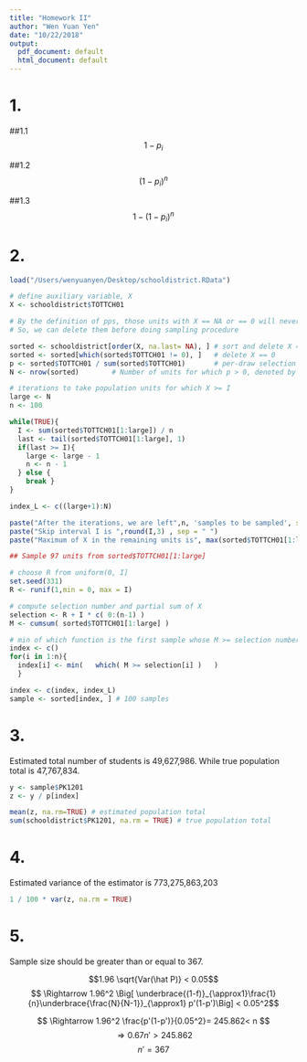 ```yaml
---
title: "Homework II"
author: "Wen Yuan Yen"
date: "10/22/2018"
output:
  pdf_document: default
  html_document: default
---
```


# 1.
##1.1
$$1 - p_i$$

##1.2
$$(1 - p_i)^n$$

##1.3
$$1-(1 - p_i)^n$$

# 2.

```r
load("/Users/wenyuanyen/Desktop/schooldistrict.RData")

# define auxiliary variable, X
X <- schooldistrict$TOTTCH01 

# By the definition of pps, those units with X == NA or == 0 will never be sampled
# So, we can delete them before doing sampling procedure

sorted <- schooldistrict[order(X, na.last= NA), ] # sort and delete X == NA
sorted <- sorted[which(sorted$TOTTCH01 != 0), ]   # delete X == 0
p <- sorted$TOTTCH01 / sum(sorted$TOTTCH01)       # per-draw selection probabilities
N <- nrow(sorted)        # Number of units for which p > 0, denoted by N

# iterations to take population units for which X >= I
large <- N
n <- 100

while(TRUE){
  I <- sum(sorted$TOTTCH01[1:large]) / n
  last <- tail(sorted$TOTTCH01[1:large], 1)
  if(last >= I){
    large <- large - 1
    n <- n - 1
  } else {
    break }
}

index_L <- c((large+1):N)
```

```r
paste("After the iterations, we are left",n, 'samples to be sampled', sep = " ")
paste("Skip interval I is ",round(I,3) , sep = " ")
paste("Maximum of X in the remaining units is", max(sorted$TOTTCH01[1:large]) , sep = ' ')
```

```r
## Sample 97 units from sorted$TOTTCH01[1:large]

# choose R from uniform(0, I]
set.seed(331)
R <- runif(1,min = 0, max = I)

# compute selection number and partial sum of X
selection <- R + I * c( 0:(n-1) )
M <- cumsum( sorted$TOTTCH01[1:large] )

# min of which function is the first sample whose M >= selection number
index <- c()
for(i in 1:n){ 
  index[i] <- min(   which( M >= selection[i] )   ) 
  }

index <- c(index, index_L)
sample <- sorted[index, ] # 100 samples
```

# 3. 

Estimated total number of students is 49,627,986. While true population total is 47,767,834.
```r
y <- sample$PK1201
z <- y / p[index]

mean(z, na.rm=TRUE) # estimated population total
sum(schooldistrict$PK1201, na.rm = TRUE) # true population total
```


# 4.

Estimated variance of the estimator is  773,275,863,203
```r
1 / 100 * var(z, na.rm = TRUE)
```

# 5.

Sample size should be greater than or equal to 367.


$$1.96 \sqrt{Var(\hat P)} < 0.05$$
$$ \Rightarrow 1.96^2 \Big[ \underbrace{(1-f)}_{\approx1}\frac{1}{n}\underbrace{\frac{N}{N-1}}_{\approx1} p'(1-p')\Big] < 0.05^2$$

$$ \Rightarrow 1.96^2 \frac{p'(1-p')}{0.05^2}= 245.862< n $$
$$\Rightarrow  0.67n' > 245.862 $$
$$ n' = 367 $$


